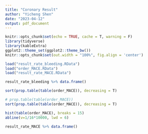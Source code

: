 ```yaml
---
title: "Coronary Result"
author: "Yicheng Shen"
date: "2023-04-12"
output: pdf_document
---
```


```r
knitr::opts_chunk$set(echo = TRUE, cache = T, warning = F)
library(tidyverse)
library(kableExtra)
ggplot2::theme_set(ggplot2::theme_bw())
knitr::opts_chunk$set(out.width = "100%", fig.align = 'center')

```


```r
load("result_rate_bleeding.RData")
load("order_MACE.RData")
load("result_rate_MACE.RData")
```


```r
result_rate_bleeding %>% data.frame()
```

```r
sort(prop.table(table(order_MACE)), decreasing = T) 
```

```r
# prop.table(table(order_MACE)) 
sort(prop.table(table(order_MACE)), decreasing = T) 

hist(table(order_MACE), breaks = 15)
abline(v=1/16*10000, lwd = 6)
```


```r
result_rate_MACE %>% data.frame()
```










